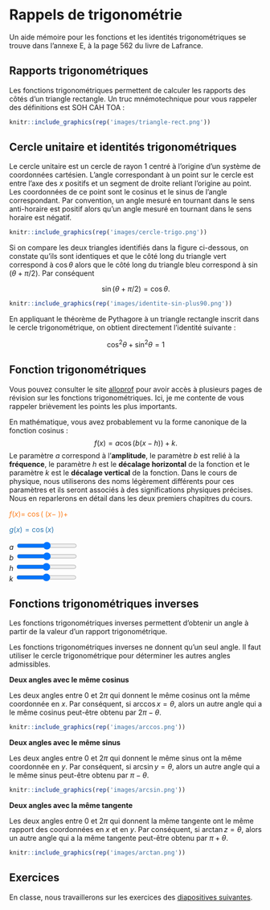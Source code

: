 # Rappels de trigonométrie {-}

Un aide mémoire pour les fonctions et les identités trigonométriques se trouve 
dans l'annexe E, à la page 562 du livre de Lafrance.


## Rapports trigonométriques {-}

Les fonctions trigonométriques permettent de calculer les rapports des côtés 
d'un triangle rectangle. Un truc mnémotechnique pour vous rappeler des 
définitions est SOH CAH TOA :

\begin{align*}
\sin\theta &= \frac{\mathrm{Opp}}{\mathrm{Hyp}}, &
\cos\theta &= \frac{\mathrm{Adj}}{\mathrm{Hyp}}, &
\tan\theta &= \frac{\sin\theta}{\cos\theta} = \frac{\mathrm{Opp}}{\mathrm{Adj}}.
\end{align*}

```r
knitr::include_graphics(rep('images/triangle-rect.png'))
```

## Cercle unitaire et identités trigonométriques {-}

Le cercle unitaire est un cercle de rayon $1$ centré à l'origine d'un système
de coordonnées cartésien. L'angle correspondant à un point sur le cercle est
entre l'axe des $x$ positifs et un segment de droite reliant l'origine au
point. Les coordonnées de ce point sont le cosinus et le sinus de l'angle
correspondant. Par convention, un angle mesuré en tournant dans le sens
anti-horaire est positif alors qu'un angle mesuré en tournant dans le sens
horaire est négatif.

```r
knitr::include_graphics(rep('images/cercle-trigo.png'))
```

Si on compare les deux triangles identifiés dans la figure ci-dessous, on
constate qu'ils sont identiques et que le côté long du triangle vert
correspond à $\cos\theta$ alors que le côté long du triangle bleu correspond à
$\sin(\theta + \pi/2)$. Par conséquent

$$\sin(\theta + \pi/2) = \cos\theta.$$

```r
knitr::include_graphics(rep('images/identite-sin-plus90.png'))
```

En appliquant le théorème de Pythagore à un triangle rectangle inscrit dans le
cercle trigonométrique, on obtient directement l'identité suivante :

$$\cos^2\theta + \sin^2\theta = 1$$

## Fonction trigonométriques {-}

Vous pouvez consulter le site
[alloprof](https://www.alloprof.qc.ca/bv/pages/m1459.aspx) pour avoir accès à
plusieurs pages de révision sur les fonctions trigonométriques. Ici, je me
contente de vous rappeler brièvement les points les plus importants.

En mathématique, vous avez probablement vu la forme canonique de la fonction
cosinus :
$$f(x) = a \cos(b(x - h)) + k.$$
Le paramètre $a$ correspond à l'**amplitude**, le paramètre $b$ est relié à
la **fréquence**, le paramètre $h$ est le **décalage horizontal** de la 
fonction et le paramètre $k$ est le **décalage vertical** de la fonction.
Dans le cours de physique, nous utiliserons des noms légèrement différents pour 
ces paramètres et ils seront associés à des significations physiques précises. 
Nous en reparlerons en détail dans les deux premiers chapitres du cours.

<div id="figure1"></div>
<div class="fctEquation" style="color: rgb(253, 125, 28)">
$f(x) =$ <span id="aValue"></span> $\cos($ <span id="bValue"></span> $(x -$
<span id="hValue"></span> $)) +$ <span id="kValue"></span>
</div>
<div class="fctEquation" style="color: rgb(42, 119, 178)">
$g(x) = \cos(x)$
</div>
<div class="controls">
<p>
$a$ <input id="a" type="range" min="0" max="5" step="0.1"
style="width: 120px;">
<br>
$b$ <input id="b" type="range" min="0" max="10" step="0.1"
style="width: 120px;">
<br>
$h$ <input id="h" type="range" min="-10" max="10" step="0.1"
style="width: 120px;">
<br>
$k$ <input id="k" type="range" min="-10" max="10" step="0.1"
style="width: 120px;">
</p>
</div>
<script src="http://d3js.org/d3.v4.min.js"></script>
<script src="js/plot.js"></script>
<script>
var x = d3.range(-10, 35, 0.05);
var y = x.map(function(d) { return Math.cos(d); });
var params = {a: 1, b: 1, h: 0, k: 0};
var plot = lineChart()
    .xAxisLabel("x")
    .yAxisLabel("y")
    .margins({top: 10, right: 20, bottom: 40, left: 60})
    .xdomain([0, 20])
    .ydomain([-5, 5])
    .toggleZoom();
d3.select("#figure1")
    .data([d3.zip(x, y)])
    .call(plot);
d3.select("#figure1")
    .data([d3.zip(x, y)])
    .call(plot);

function redraw() {
  y = x.map(function(d) {
    return params.a * Math.cos(params.b * (d - params.h)) + params.k; });
  plot.update(d3.zip(x, y), "#line1");
}

function set_control(varName) {
  d3.select("#" + varName + "Value")
    .html(params[varName]);
  document.getElementById(varName).value = params[varName];
  d3.select("#" + varName)
    .on("input", function() {
        params[varName] = +this.value;
        redraw();
        d3.select("#" + varName + "Value")
          .html(this.value);
    });
}

set_control("a")
set_control("b")
set_control("h")
set_control("k")
</script>


## Fonctions trigonométriques inverses {-}

Les fonctions trigonométriques inverses permettent d'obtenir un angle à partir 
de la valeur d'un rapport trigonométrique.

\begin{align*}
\arccos x = \theta \;\mathrm{ssi}\; & x = \cos\theta \\
                                  & \mathrm{et}\; \theta \in [0, \pi]
\end{align*}

\begin{align*}
\arcsin y = \theta \;\mathrm{ssi}\; & y = \sin\theta \\
                                  & \mathrm{et}\; \theta \in [-\pi/2, \pi/2]
\end{align*}

\begin{align*}
\arctan z = \theta \;\mathrm{ssi}\; & z = \tan\theta \\
                                  & \mathrm{et}\; \theta \in [-\pi/2, \pi/2]
\end{align*}

Les fonctions trigonométriques inverses ne donnent qu'un seul angle. Il faut 
utiliser le cercle trigonométrique pour déterminer les autres angles 
admissibles.

**Deux angles avec le même cosinus**

Les deux angles entre 0 et $2\pi$ qui donnent le même cosinus ont la même 
coordonnée en $x$. Par conséquent, si $\arccos x = \theta$, alors un autre 
angle qui a le même cosinus peut-être obtenu par $2\pi - \theta$.

```r
knitr::include_graphics(rep('images/arccos.png'))
```

**Deux angles avec le même sinus**

Les deux angles entre 0 et $2\pi$ qui donnent le même sinus ont la même 
coordonnée en $y$. Par conséquent, si $\arcsin y = \theta$, alors un autre 
angle qui a le même sinus peut-être obtenu par $\pi - \theta$.

```r
knitr::include_graphics(rep('images/arcsin.png'))
```

**Deux angles avec la même tangente**

Les deux angles entre 0 et $2\pi$ qui donnent la même tangente ont le même 
rapport des coordonnées en $x$ et en $y$. Par conséquent, si $\arctan z = 
\theta$, alors un autre angle qui a la même tangente peut-être obtenu par $\pi 
+ \theta$.

```r
knitr::include_graphics(rep('images/arctan.png'))
```


## Exercices {-}

En classe, nous travaillerons sur les exercices des [diapositives 
suivantes](./diapos/00-rappels-trigonometrie.pdf).
